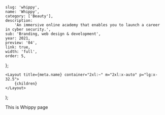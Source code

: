 
	slug: 'whippy',
	name: 'Whippy',
	category: ['Beauty'],
	description:
		'An immersive online academy that enables you to launch a career in cyber security.',
	sub: 'Branding, web design & development',
	year: 2021,
	preview: '04',
	link: true,
	width: 'full',
	order: 5,
};

	<Layout title={meta.name} container="2xl:~" m="2xl:x-auto" p="lg:x-32.5">
		{children}
	</Layout>
);

This is Whippy page
